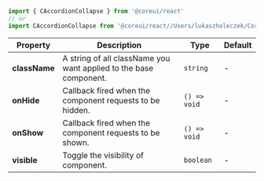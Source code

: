 
```jsx
import { CAccordionCollapse } from '@coreui/react'
// or
import CAccordionCollapse from '@coreui/react//Users/lukaszholeczek/CoreUI/@coreui/react/packages/coreui-react/src/components/accordion/CAccordionCollapse'
```

| Property | Description | Type | Default |
| --- | --- | --- | --- |
| **className** | A string of all className you want applied to the base component. | `string` | - |
| **onHide** | Callback fired when the component requests to be hidden. | `() => void` | - |
| **onShow** | Callback fired when the component requests to be shown. | `() => void` | - |
| **visible** | Toggle the visibility of component. | `boolean` | - |
